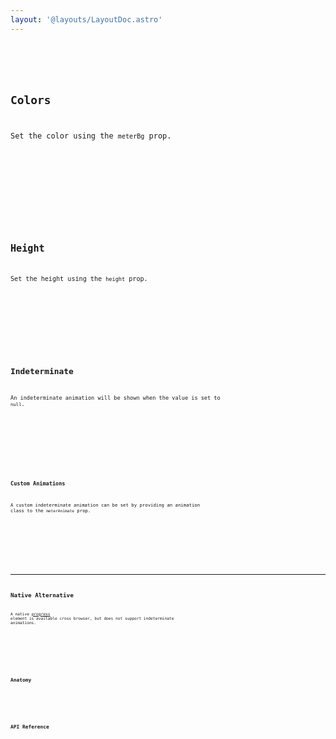 ```yaml
---
layout: '@layouts/LayoutDoc.astro'
---
```




<Preview client:load>
	<Fragment slot="preview">
		<Example client:load />
	</Fragment>
	<Fragment slot="code">
		<Code code={ExampleRaw} lang="svelte" />
	</Fragment>
</Preview>

## Colors

Set the color using the `meterBg` prop.

<Preview client:load>
	<Fragment slot="preview">
		<ExampleColors client:load />
	</Fragment>
	<Fragment slot="code">
		<Code code={ExampleColorsRaw} lang="svelte" />
	</Fragment>
</Preview>

## Height

Set the height using the `height` prop.

<Preview client:load>
	<Fragment slot="preview">
		<ExampleHeight client:load />
	</Fragment>
	<Fragment slot="code">
		<Code code={ExampleHeightRaw} lang="svelte" />
	</Fragment>
</Preview>

## Indeterminate

An indeterminate animation will be shown when the value is set to `null`.

<Preview client:load>
	<Fragment slot="preview">
		<ExampleIndeterminate client:load />
	</Fragment>
	<Fragment slot="code">
		<Code code={ExampleIndeterminateRaw} lang="svelte" />
	</Fragment>
</Preview>

### Custom Animations

A custom indeterminate animation can be set by providing an animation class to the `meterAnimate` prop.

<Preview client:load>
	<Fragment slot="preview">
		<ExampleCustomAnimation client:load />
	</Fragment>
	<Fragment slot="code">
		<Code code={ExampleCustomAnimationRaw} lang="svelte" />
	</Fragment>
</Preview>

---

## Native Alternative

A native [progress](https://developer.mozilla.org/en-US/docs/Web/HTML/Element/progress) element is available cross browser, but does not support indeterminate animations.

<Preview client:load>
	<Fragment slot="preview">
		<ExampleNative />
	</Fragment>
	<Fragment slot="code">
		<Code code={ExampleNativeRaw} lang="html" />
	</Fragment>
</Preview>

## Anatomy

<Anatomy label="Progress" tag="figure" isComponent>
	<Anatomy label="label" />
	<Anatomy label="track">
		<Anatomy label="meter" />
	</Anatomy>
</Anatomy>

## API Reference

<ApiTable />
